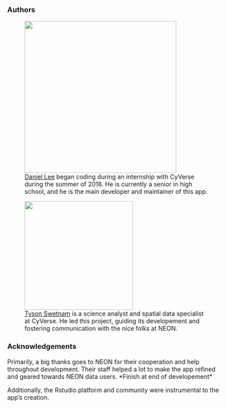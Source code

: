 ### Authors
<figure>
<img src='https://raw.githubusercontent.com/Danielslee51/Calliope-View/master/Img/Daniel.png' width='350'>
<figcaption><a href='https://danielslee51.github.io/' target='_blank'>Daniel Lee</a> began coding during an internship with CyVerse <br>
during the summer of 2018. He is currently a senior in high <br>
school, and he is the main developer and maintainer of this app.</figcaption>
</figure>

<figure>
<img src='https://avatars1.githubusercontent.com/u/11527041?s=460&v=4' width='250'>
<figcaption><a href='https://github.com/tyson-swetnam' target='_blank'>Tyson Swetnam</a> is a science analyst and spatial data specialist <br>
at CyVerse. He led this project, guiding its developement and <br>
fostering communication with the nice folks at NEON.</figcaption>
</figure>

### Acknowledgements
Primarily, a big thanks goes to NEON for their cooperation and help throughout development. Their staff helped a lot to make the app refined and geared towards NEON data users. 
\*Finish at end of developement\*

Additionally, the Rstudio platform and community were instrumental to the app's creation.
